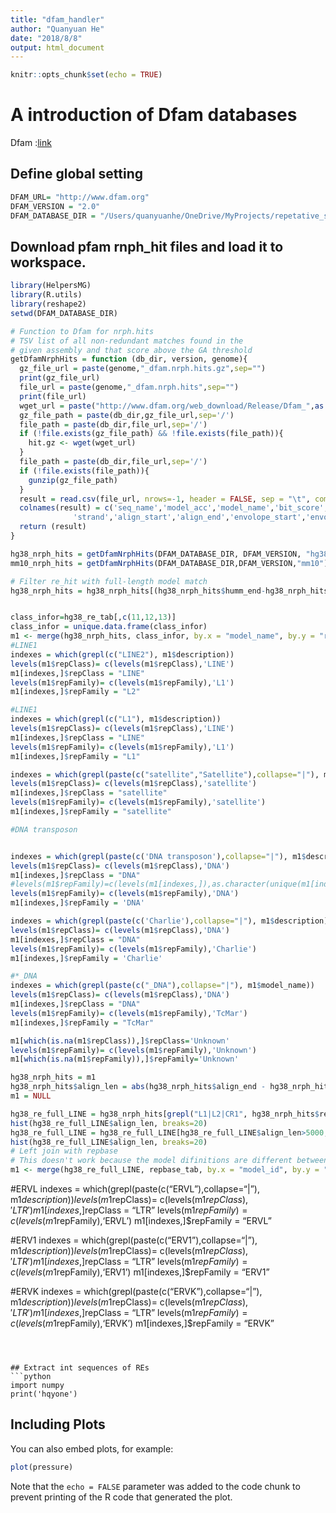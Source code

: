 ```yaml
---
title: "dfam_handler"
author: "Quanyuan He"
date: "2018/8/8"
output: html_document
---
```


```r
knitr::opts_chunk$set(echo = TRUE)
```

# A introduction of Dfam databases 
Dfam :[link](http://www.dfam.org/)

## Define global setting
```r
DFAM_URL= "http://www.dfam.org"
DFAM_VERSION = "2.0"
DFAM_DATABASE_DIR = "/Users/quanyuanhe/OneDrive/MyProjects/repetative_seq/data_source/our_database/Dfam"
```

## Download pfam rnph_hit files and load it to workspace.
```r
library(HelpersMG)
library(R.utils)
library(reshape2)
setwd(DFAM_DATABASE_DIR)

# Function to Dfam for nrph.hits
# TSV list of all non-redundant matches found in the
# given assembly and that score above the GA threshold
getDfamNrphHits = function (db_dir, version, genome){
  gz_file_url = paste(genome,"_dfam.nrph.hits.gz",sep="")
  print(gz_file_url)
  file_url = paste(genome,"_dfam.nrph.hits",sep="")
  print(file_url)
  wget_url = paste("http://www.dfam.org/web_download/Release/Dfam_",as.character(version),"/",gz_file_url, sep="")
  gz_file_path = paste(db_dir,gz_file_url,sep='/')
  file_path = paste(db_dir,file_url,sep='/')
  if (!file.exists(gz_file_path) && !file.exists(file_path)){
    hit.gz <- wget(wget_url)
  }
  file_path = paste(db_dir,file_url,sep='/')
  if (!file.exists(file_path)){
    gunzip(gz_file_path)
  }
  result = read.csv(file_url, nrows=-1, header = FALSE, sep = "\t", comment.char="#", quote = "\"'", row.names = NULL)
  colnames(result) = c('seq_name','model_acc','model_name','bit_score','e-value','-','hmm_start','humm_end','hmm_length',
              'strand','align_start','align_end','envolope_start','envolope_end','seq_length','NA','description')
  return (result)
}

hg38_nrph_hits = getDfamNrphHits(DFAM_DATABASE_DIR, DFAM_VERSION, "hg38")
mm10_nrph_hits = getDfamNrphHits(DFAM_DATABASE_DIR,DFAM_VERSION,"mm10")

```
```r

# Filter re_hit with full-length model match
hg38_nrph_hits = hg38_nrph_hits[(hg38_nrph_hits$humm_end-hg38_nrph_hits$hmm_start+1)/hg38_nrph_hits$hmm_length>0.85,]


class_infor=hg38_re_tab[,c(11,12,13)]
class_infor = unique.data.frame(class_infor)
m1 <- merge(hg38_nrph_hits, class_infor, by.x = "model_name", by.y = "repName", all.x = TRUE)
#LINE1
indexes = which(grepl(c("LINE2"), m1$description))
levels(m1$repClass)= c(levels(m1$repClass),'LINE')
m1[indexes,]$repClass = "LINE"
levels(m1$repFamily)= c(levels(m1$repFamily),'L1')
m1[indexes,]$repFamily = "L2"

#LINE1
indexes = which(grepl(c("L1"), m1$description))
levels(m1$repClass)= c(levels(m1$repClass),'LINE')
m1[indexes,]$repClass = "LINE"
levels(m1$repFamily)= c(levels(m1$repFamily),'L1')
m1[indexes,]$repFamily = "L1"

indexes = which(grepl(paste(c("satellite","Satellite"),collapse="|"), m1$description))
levels(m1$repClass)= c(levels(m1$repClass),'satellite')
m1[indexes,]$repClass = "satellite"
levels(m1$repFamily)= c(levels(m1$repFamily),'satellite')
m1[indexes,]$repFamily = "satellite"

#DNA transposon


indexes = which(grepl(paste(c('DNA transposon'),collapse="|"), m1$description))
levels(m1$repClass)= c(levels(m1$repClass),'DNA')
m1[indexes,]$repClass = "DNA"
#levels(m1$repFamily)=c(levels(m1[indexes,]),as.character(unique(m1[indexes,]$model_name)))
levels(m1$repFamily)= c(levels(m1$repFamily),'DNA')
m1[indexes,]$repFamily = 'DNA'

indexes = which(grepl(paste(c('Charlie'),collapse="|"), m1$description))
levels(m1$repClass)= c(levels(m1$repClass),'DNA')
m1[indexes,]$repClass = "DNA"
levels(m1$repFamily)= c(levels(m1$repFamily),'Charlie')
m1[indexes,]$repFamily = 'Charlie'

#*_DNA
indexes = which(grepl(paste(c("_DNA"),collapse="|"), m1$model_name))
levels(m1$repClass)= c(levels(m1$repClass),'DNA')
m1[indexes,]$repClass = "DNA"
levels(m1$repFamily)= c(levels(m1$repFamily),'TcMar')
m1[indexes,]$repFamily = "TcMar"

m1[which(is.na(m1$repClass)),]$repClass='Unknown'
levels(m1$repFamily)= c(levels(m1$repFamily),'Unknown')
m1[which(is.na(m1$repFamily)),]$repFamily='Unknown'

hg38_nrph_hits = m1
hg38_nrph_hits$align_len = abs(hg38_nrph_hits$align_end - hg38_nrph_hits$align_start)
m1 = NULL
```

```r
hg38_re_full_LINE = hg38_nrph_hits[grepl("L1|L2|CR1", hg38_nrph_hits$repFamily),]
hist(hg38_re_full_LINE$align_len, breaks=20)
hg38_re_full_LINE = hg38_re_full_LINE[hg38_re_full_LINE$align_len>5000,]
hist(hg38_re_full_LINE$align_len, breaks=20)
# Left join with repbase
# This doesn't work because the model difinitions are different between UCSC and 
m1 <- merge(hg38_re_full_LINE, repbase_tab, by.x = "model_id", by.y = "MOD")
```

#ERVL
indexes = which(grepl(paste(c("ERVL"),collapse="|"), m1$description))
levels(m1$repClass)= c(levels(m1$repClass),'LTR')
m1[indexes,]$repClass = "LTR"
levels(m1$repFamily)= c(levels(m1$repFamily),'ERVL')
m1[indexes,]$repFamily = "ERVL"

#ERV1
indexes = which(grepl(paste(c("ERV1"),collapse="|"), m1$description))
levels(m1$repClass)= c(levels(m1$repClass),'LTR')
m1[indexes,]$repClass = "LTR"
levels(m1$repFamily)= c(levels(m1$repFamily),'ERV1')
m1[indexes,]$repFamily = "ERV1"

#ERVK
indexes = which(grepl(paste(c("ERVK"),collapse="|"), m1$description))
levels(m1$repClass)= c(levels(m1$repClass),'LTR')
m1[indexes,]$repClass = "LTR"
levels(m1$repFamily)= c(levels(m1$repFamily),'ERVK')
m1[indexes,]$repFamily = "ERVK"
```



## Extract int sequences of REs
```python
import numpy
print('hqyone')
```

## Including Plots

You can also embed plots, for example:

```r
plot(pressure)
```

Note that the `echo = FALSE` parameter was added to the code chunk to prevent printing of the R code that generated the plot.
